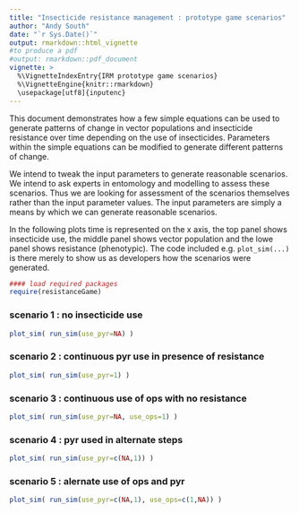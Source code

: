 ```yaml
---
title: "Insecticide resistance management : prototype game scenarios"
author: "Andy South"
date: "`r Sys.Date()`"
output: rmarkdown::html_vignette
#to produce a pdf
#output: rmarkdown::pdf_document
vignette: >
  %\VignetteIndexEntry{IRM prototype game scenarios}
  %\VignetteEngine{knitr::rmarkdown}
  \usepackage[utf8]{inputenc}
---
```


This document demonstrates how a few simple equations can be used to generate patterns of change in vector populations and insecticide resistance over time depending on the use of insecticides. Parameters within the simple equations can be modified to generate different patterns of change.


We intend to tweak the input parameters to generate reasonable scenarios. We intend to ask experts in entomology and modelling to assess these scenarios. Thus we are looking for assessment of the scenarios themselves rather than the input parameter values. The input parameters are simply a means by which we can generate reasonable scenarios.


In the following plots time is represented on the x axis, the top panel shows insecticide use, the middle panel shows vector population and the lowe panel shows resistance (phenotypic). The code included e.g. `plot_sim(...)` is there merely to show us as developers how the scenarios were generated.


```r
#### load required packages
require(resistanceGame)
```

### scenario 1 : no insecticide use
```r
plot_sim( run_sim(use_pyr=NA) )
```

### scenario 2 : continuous pyr use in presence of resistance
```r
plot_sim( run_sim(use_pyr=1) )
```

### scenario 3 : continuous use of ops with no resistance
```r
plot_sim( run_sim(use_pyr=NA, use_ops=1) )
```

### scenario 4 : pyr used in alternate steps
```r
plot_sim( run_sim(use_pyr=c(NA,1)) )
```

### scenario 5 : alernate use of ops and pyr
```r
plot_sim( run_sim(use_pyr=c(NA,1), use_ops=c(1,NA)) )
```


